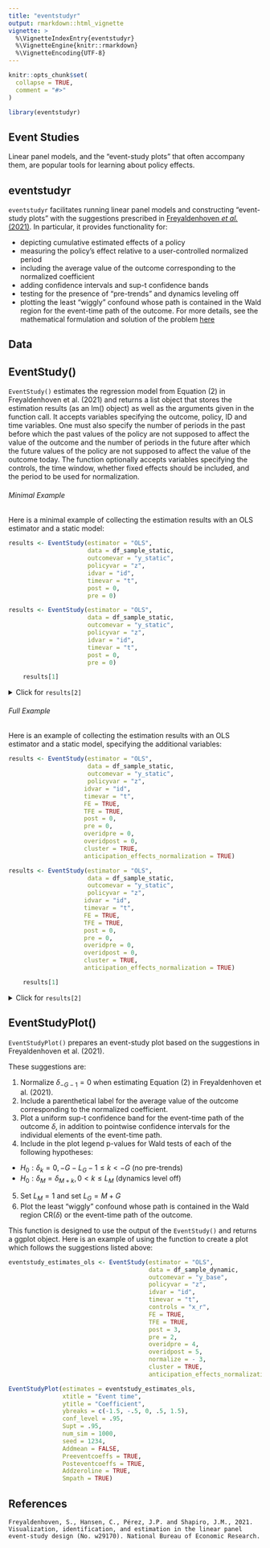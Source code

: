 ```yaml
---
title: "eventstudyr"
output: rmarkdown::html_vignette
vignette: >
  %\VignetteIndexEntry{eventstudyr}
  %\VignetteEngine{knitr::rmarkdown}
  %\VignetteEncoding{UTF-8}
---
```


```r
knitr::opts_chunk$set(
  collapse = TRUE,
  comment = "#>"
)
```

```r
library(eventstudyr)
```

## Event Studies

Linear panel models, and the “event-study plots” that often accompany them, are popular tools for learning about policy effects. 
 
## eventstudyr

`eventstudyr` facilitates running linear panel models and constructing "event-study plots" with the suggestions prescribed in [Freyaldenhoven _et al._ (2021)](https://www.nber.org/system/files/working_papers/w29170/w29170.pdf). In particular, it provides functionality for:

* depicting cumulative estimated effects of a policy
* measuring the policy's effect relative to a user-controlled normalized period
* including the average value of the outcome corresponding to the normalized coefficient
* adding confidence intervals and sup-t confidence bands
* testing for the presence of "pre-trends" and dynamics leveling off
* plotting the least "wiggly" confound whose path is contained in the Wald region for the event-time path of the outcome. For more details, see the mathematical formulation and solution of the problem [here](https://github.com/JMSLab/EventStudyPackage/issues/7)
 
## Data
 
## EventStudy()

`EventStudy()` estimates the regression model from Equation (2) in Freyaldenhoven et al. (2021) and returns a list object that stores the estimation results (as an lm() object) as well as the arguments given in the function call. It accepts variables specifying the outcome, policy, ID and time variables. One must also specify the number of periods in the past before which the past values of the policy are not supposed to affect the value of the outcome and the number of periods in the future after which the future values of the policy are not supposed to affect the value of the outcome today. The function optionally accepts variables specifying the controls, the time window, whether fixed effects should be included, and the period to be used for normalization.

###### Minimal Example
Here is a minimal example of collecting the estimation results with an OLS estimator and a static model:

```r
results <- EventStudy(estimator = "OLS",
                      data = df_sample_static,
                      outcomevar = "y_static",
                      policyvar = "z",
                      idvar = "id",
                      timevar = "t",
                      post = 0,
                      pre = 0)
```
```r
results <- EventStudy(estimator = "OLS",
                      data = df_sample_static,
                      outcomevar = "y_static",
                      policyvar = "z",
                      idvar = "id",
                      timevar = "t",
                      post = 0,
                      pre = 0)
```
```r
    results[1]
```
<details>
  <summary>Click for `results[2]`</summary>
  ```r
  results[2]
  ```
</details>

###### Full Example
Here is an example of collecting the estimation results with an OLS estimator and a static model, specifying the additional variables:

```r
results <- EventStudy(estimator = "OLS",
                      data = df_sample_static,
                      outcomevar = "y_static",
                      policyvar = "z",
                     idvar = "id",
                     timevar = "t",
                     FE = TRUE,
                     TFE = TRUE,
                     post = 0,
                     pre = 0,
                     overidpre = 0,
                     overidpost = 0,
                     cluster = TRUE,
                     anticipation_effects_normalization = TRUE)
```
```r
results <- EventStudy(estimator = "OLS",
                      data = df_sample_static,
                      outcomevar = "y_static",
                      policyvar = "z",
                     idvar = "id",
                     timevar = "t",
                     FE = TRUE,
                     TFE = TRUE,
                     post = 0,
                     pre = 0,
                     overidpre = 0,
                     overidpost = 0,
                     cluster = TRUE,
                     anticipation_effects_normalization = TRUE)
```
```r
    results[1]
```
<details>
  <summary>Click for `results[2]`</summary>
  ```r
  results[2]
  ```
</details>

## EventStudyPlot()
`EventStudyPlot()` prepares an event-study plot based on the suggestions in Freyaldenhoven et al. (2021).

These suggestions are:

1. Normalize $\delta_{-G-1} = 0$ when estimating Equation (2) in Freyaldenhoven et al. (2021).
2. Include a parenthetical label for the average value of the outcome corresponding to the normalized coefficient.
3. Plot a uniform sup-t confidence band for the event-time path of the outcome $\delta$, in addition to pointwise confidence intervals for the individual elements of the event-time path.
4. Include in the plot legend p-values for Wald tests of each of the following hypotheses: 
  - $H_{0} : \delta_{k} = 0, −G − L_{G} − 1 ≤ k < −G$ (no pre-trends)
  - $H_{0} : \delta_{M} = \delta_{M+k}, 0 < k ≤ L_{M}$ (dynamics level off)
5. Set $L_{M} = 1$ and set $L_{G} = M + G$
6. Plot the least “wiggly” confound whose path is contained in the Wald region CR($\delta$) or the event-time path of the outcome.

This function is designed to use the output of the `EventStudy()` and returns a ggplot object. Here is an example of using the function to create a plot which follows the suggestions listed above:

```r
eventstudy_estimates_ols <- EventStudy(estimator = "OLS",
                                       data = df_sample_dynamic,
                                       outcomevar = "y_base",
                                       policyvar = "z",
                                       idvar = "id",
                                       timevar = "t",
                                       controls = "x_r",
                                       FE = TRUE,
                                       TFE = TRUE,
                                       post = 3,
                                       pre = 2,
                                       overidpre = 4,
                                       overidpost = 5,
                                       normalize = - 3,
                                       cluster = TRUE,
                                       anticipation_effects_normalization = TRUE)

EventStudyPlot(estimates = eventstudy_estimates_ols,
               xtitle = "Event time",
               ytitle = "Coefficient",
               ybreaks = c(-1.5, -.5, 0, .5, 1.5),
               conf_level = .95,
               Supt = .95,
               num_sim = 1000,
               seed = 1234,
               Addmean = FALSE,
               Preeventcoeffs = TRUE,
               Posteventcoeffs = TRUE,
               Addzeroline = TRUE,
               Smpath = TRUE)
```

## References

```
Freyaldenhoven, S., Hansen, C., Pérez, J.P. and Shapiro, J.M., 2021. Visualization, identification, and estimation in the linear panel event-study design (No. w29170). National Bureau of Economic Research.
```
